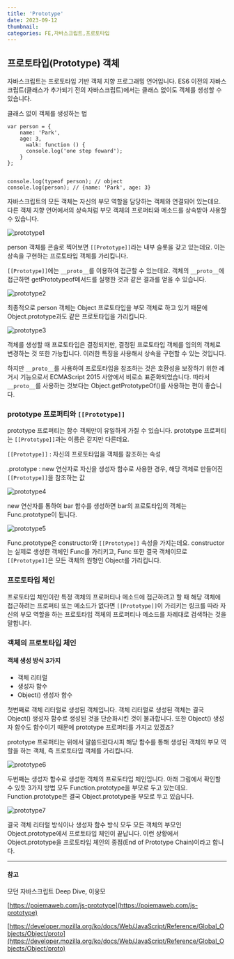 ```yaml
---
title: 'Prototype'
date: 2023-09-12
thumbnail:
categories: FE,자바스크립트,프로토타입
---
```


## 프로토타입(Prototype) 객체

자바스크립트는 프로토타입 기반 객체 지향 프로그래밍 언어입니다. ES6 이전의 자바스크립트(클래스가 추가되기 전의 자바스크립트)에서는 클래스 없이도 객체를 생성할 수 있습니다.

클래스 없이 객체를 생성하는 법

```
var person = {
    name: 'Park',
    age: 3,
      walk: function () {
      console.log('one step foward');
    }
};


console.log(typeof person); // object
console.log(person); // {name: 'Park', age: 3}
```

자바스크립트의 모든 객체는 자신의 부모 역할을 담당하는 객체와 연결되어 있는데요. 다른 객체 지향 언어에서의 상속처럼 부모 객체의 프로퍼티와 메소드를 상속받아 사용할 수 있습니다.

![prototype1](/assets/javascript/prototype_1.png)

person 객체를 콘솔로 찍어보면 `[[Prototype]]`라는 내부 슬롯을 갖고 있는데요. 이는 상속을 구현하는 프로토타입 객체를 가리킵니다.

`[[Prototype]]`에는 `__proto__`를 이용하여 접근할 수 있는데요. 객체의 `__proto__`에 접근하면 getPrototypeof메서드를 실행한 것과 같은 결과를 얻을 수 있습니다.

![prototype2](/assets/javascript/prototype_2.png)

최종적으로 person 객체는 Object 프로토타입을 부모 객체로 하고 있기 때문에 Object.prototype과도 같은 프로토타입을 가리킵니다.

![prototype3](/assets/javascript/prototype_3.png)

객체를 생성할 때 프로토타입은 결정되지만, 결정된 프로토타입 객체를 임의의 객체로 변경하는 것 또한 가능합니다. 이러한 특징을 사용해서 상속을 구현할 수 있는 것입니다.

하지만 `__proto__`를 사용하여 프로토타입을 참조하는 것은 호환성을 보장하기 위한 레거시 기능으로서 ECMAScript 2015 사양에서 비로소 표준화되었습니다. 따라서 `__proto__`를 사용하는 것보다는 Object.getPrototypeOf()를 사용하는 편이 좋습니다.

### prototype 프로퍼티와 `[[Prototype]]`

prototype 프로퍼티는 함수 객체만이 유일하게 가질 수 있습니다. prototype 프로퍼티는 `[[Prototype]]`과는 이름은 같지만 다른데요.

`[[Prototype]]` : 자신의 프로토타입을 객체를 참조하는 속성

.prototype : new 연산자로 자신을 생성자 함수로 사용한 경우, 해당 객체로 만들어진 `[[Prototype]]`을 참조하는 값

![prototype4](/assets/javascript/prototype_4.png)

new 연산자를 통하여 bar 함수를 생성하면 bar의 프로토타입의 객체는 Func.prototype이 됩니다.

![prototype5](/assets/javascript/prototype_5.png)

Func.prototype은 constructor와 `[[Prototype]]` 속성을 가지는데요. constructor는 실제로 생성한 객체인 Func를 가리키고, Func 또한 결국 객체이므로 `[[Prototype]]`은 모든 객체의 원형인 Object를 가리킵니다.

### 프로토타입 체인

프로토타입 체인이란 특정 객체의 프로퍼티나 메소드에 접근하려고 할 때 해당 객체에 접근하려는 프로퍼티 또는 메소드가 없다면 `[[Prototype]]`이 가리키는 링크를 따라 자신의 부모 역할을 하는 프로토타입 객체의 프로퍼티나 메소드를 차례대로 검색하는 것을 말합니다.

### 객체의 프로토타입 체인

#### 객체 생성 방식 3가지

- 객체 리터럴
- 생성자 함수
- Object() 생성자 함수

첫번째로 객체 리터럴로 생성된 객체입니다. 객체 리터럴로 생성된 객체는 결국 Object() 생성자 함수로 생성된 것을 단순화시킨 것이 불과합니다. 또한 Object() 생성자 함수도 함수이기 때문에 prototype 프로퍼티를 가지고 있겠죠?

prototype 프로퍼티는 위에서 말씀드렸다시피 해당 함수를 통해 생성된 객체의 부모 역할을 하는 객체, 즉 프로토타입 객체를 가리킵니다.

![prototype6](/assets/javascript/prototype_6.png)

두번째는 생성자 함수로 생성한 객체의 프로토타입 체인입니다. 아래 그림에서 확인할 수 있듯 3가지 방법 모두 Function.prototype을 부모로 두고 있는데요. Function.prototype은 결국 Object.prototype을 부모로 두고 있습니다.

![prototype7](/assets/javascript/prototype_7.png)

결국 객체 리터럴 방식이나 생성자 함수 방식 모두 모든 객체의 부모인 Object.prototype에서 프로토타입 체인이 끝납니다. 이런 상황에서 Object.prototype을 프로토타입 체인의 종점(End of Prototype Chain)이라고 합니다.

---

#### 참고

모던 자바스크립트 Deep Dive, 이웅모

[https://poiemaweb.com/js-prototype](https://poiemaweb.com/js-prototype)

[https://developer.mozilla.org/ko/docs/Web/JavaScript/Reference/Global_Objects/Object/proto](https://developer.mozilla.org/ko/docs/Web/JavaScript/Reference/Global_Objects/Object/proto)
